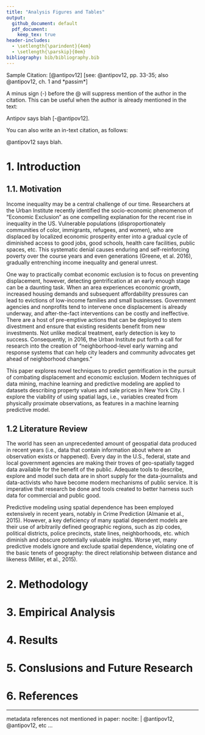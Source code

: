 ```yaml
---
title: "Analysis Figures and Tables"
output:
  github_document: default
  pdf_document: 
    keep_tex: true
header-includes:
  - \setlength{\parindent}{4em}
  - \setlength{\parskip}{0em}
bibliography: bib/bibliography.bib
---
```


Sample Citation: [@antipov12] [see: @antipov12, pp. 33-35; also @antipov12, ch. 1 and *passim*]

A minus sign (-) before the @ will suppress mention of the author in the citation. This can be useful when the author is already mentioned in the text:

Antipov says blah [-@antipov12].

You can also write an in-text citation, as follows:

@antipov12 says blah.


# 1. Introduction

## 1.1. Motivation

Income inequality may be a central challenge of our time. Researchers at the Urban Institute recently identified the socio-economic phenomenon of “Economic Exclusion” as one compelling explanation for the recent rise in inequality in the US. Vulnerable populations (disproportionately communities of color, immigrants, refugees, and women), who are displaced by localized economic prosperity enter into a gradual cycle of diminished access to good jobs, good schools, health care facilities, public spaces, etc. This systematic denial causes enduring and self-reinforcing poverty over the course years and even generations (Greene, et al. 2016), gradually entrenching income inequality and general unrest.

One way to practically combat economic exclusion is to focus on preventing displacement, however, detecting gentrification at an early enough stage can be a daunting task. When an area experiences economic growth, increased housing demands and subsequent affordability pressures can lead to evictions of low-income families and small businesses. Government agencies and nonprofits tend to intervene once displacement is already underway, and after-the-fact interventions can be costly and ineffective. There are a host of pre-emptive actions that can be deployed to stem divestment and ensure that existing residents benefit from new investments. Not unlike medical treatment, early detection is key to success. Consequently, in 2016, the Urban Institute put forth a call for research into the creation of “neighborhood-level early warning and response systems that can help city leaders and community advocates get ahead of neighborhood changes.”

This paper explores novel techniques to predict gentrification in the pursuit of combating displacement and economic exclusion. Modern techniques of data mining, machine learning and predictive modeling are applied to datasets describing property values and sale prices in New York City. I explore the viability of using spatial lags, i.e., variables created from physically proximate observations, as features in a machine learning predictive model. 

## 1.2 Literature Review

The world has seen an unprecedented amount of geospatial data produced in recent years (i.e., data that contain information about where an observation exists or happened). Every day in the U.S., federal, state and local government agencies are making their troves of geo-spatially tagged data available for the benefit of the public. Adequate tools to describe, explore and model such data are in short supply for the data-journalists and data-activists who have become modern mechanisms of public service. It is imperative that research be done and tools created to better harness such data for commercial and public good. 

Predictive modeling using spatial dependence has been employed extensively in recent years, notably in Crime Prediction (Almanie et al., 2015). However, a key deficiency of many spatial dependent models are their use of arbitrarily defined geographic regions, such as zip codes, political districts, police precincts, state lines, neighborhoods, etc. which diminish and obscure potentially valuable insights. Worse yet, many predictive models ignore and exclude spatial dependence, violating one of the basic tenets of geography: the direct relationship between distance and likeness (Miller, et al., 2015).   


# 2. Methodology

# 3. Empirical Analysis

# 4. Results

# 5. Conslusions and Future Research

# 6. References

---
metadata references not mentioned in paper:
nocite: | 
  @antipov12, @antipov12, etc
...

